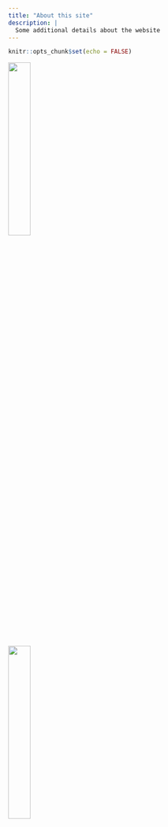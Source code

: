 ```yaml
---
title: "About this site"
description: |
  Some additional details about the website
---
```


```r
knitr::opts_chunk$set(echo = FALSE)
```

![](images/p.jpg){width=30%}

![](images/l.jpg){width=30%}
